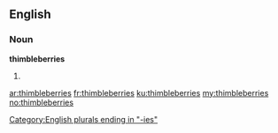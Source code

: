 ==English==

===Noun===
'''thimbleberries'''

# {{plural of|[[thimbleberry]]}}

[[Category:English plurals ending in "-ies"]]

[[ar:thimbleberries]]
[[fr:thimbleberries]]
[[ku:thimbleberries]]
[[my:thimbleberries]]
[[no:thimbleberries]]